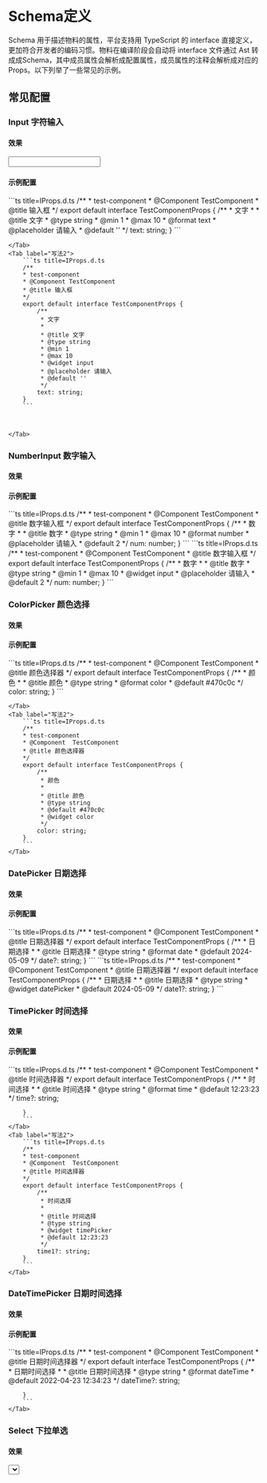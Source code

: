 # Schema定义

Schema 用于描述物料的属性，平台支持用 TypeScript 的 interface 直接定义，更加符合开发者的编码习惯。物料在编译阶段会自动将 interface 文件通过 Ast 转成成Schema，其中成员属性会解析成配置属性，成员属性的注释会解析成对应的 Props。以下列举了一些常见的示例。

## 常见配置

### Input 字符输入

#### 效果



<Input />

#### 示例配置


<Tabs>
    <Tab label="写法1">
    ```ts title=IProps.d.ts
    /**
    * test-component
    * @Component TestComponent
    * @title 输入框
    */
    export default interface TestComponentProps {
        /**
         * 文字
         *
         * @title 文字
         * @type string
         * @min 1
         * @max 10
         * @format text
         * @placeholder 请输入
         * @default ''
         */
        text: string;
    }
        ```



    </Tab>
    <Tab label="写法2">
        ```ts title=IProps.d.ts
        /**
        * test-component
        * @Component TestComponent
        * @title 输入框
        */
        export default interface TestComponentProps {
            /**
             * 文字
             *
             * @title 文字
             * @type string
             * @min 1
             * @max 10
             * @widget input
             * @placeholder 请输入
             * @default ''
             */
            text: string;
        }
        ```



    </Tab>
</Tabs>


### NumberInput 数字输入

#### 效果


<InputNumber />

#### 示例配置

<Tabs>
    <Tab label="写法1">
        ```ts title=IProps.d.ts
        /**
        * test-component
        * @Component TestComponent
        * @title 数字输入框
        */
        export default interface TestComponentProps {
            /**
             * 数字
             *
             * @title 数字
             * @type string
             * @min 1
             * @max 10
             * @format number
             * @placeholder 请输入
             * @default 2
             */
            num: number;
        }
        ```
    </Tab>
    <Tab label="写法2">
        ```ts title=IProps.d.ts
        /**
        * test-component
        * @Component TestComponent
        * @title 数字输入框
        */
        export default interface TestComponentProps {
            /**
             * 数字
             *
             * @title 数字
             * @type string
             * @min 1
             * @max 10
             * @widget input
             * @placeholder 请输入
             * @default 2
             */
            num: number;
        }
        ```
    </Tab>
</Tabs>

### ColorPicker 颜色选择

#### 效果


<ColorPicker />

#### 示例配置

<Tabs>
    <Tab label="写法1">
        ```ts title=IProps.d.ts
        /**
        * test-component
        * @Component  TestComponent
        * @title 颜色选择器
        */
        export default interface TestComponentProps {
            /**
             * 颜色
             *
             * @title 颜色
             * @type string
             * @format color
             * @default #470c0c
             */
            color: string;
        }
        ```



    </Tab>
    <Tab label="写法2">
        ```ts title=IProps.d.ts
        /**
        * test-component
        * @Component  TestComponent
        * @title 颜色选择器
        */
        export default interface TestComponentProps {
            /**
             * 颜色
             *
             * @title 颜色
             * @type string
             * @default #470c0c
             * @widget color
             */
            color: string;
        }
        ```
    </Tab>
</Tabs>

### DatePicker 日期选择

#### 效果


<DatePicker />

#### 示例配置

<Tabs>
    <Tab label="写法1">
        ```ts title=IProps.d.ts
        /**
        * test-component
        * @Component  TestComponent
        * @title 日期选择器
        */
        export default interface TestComponentProps {
            /**
             * 日期选择
             *
             * @title 日期选择
             * @type string
             * @format date
             * @default 2024-05-09
             */
            date?: string;
        }
        ```
    </Tab>
    <Tab label="写法2">
        ```ts title=IProps.d.ts
        /**
        * test-component
        * @Component  TestComponent
        * @title 日期选择器
        */
        export default interface TestComponentProps {
            /**
             * 日期选择
             *
             * @title 日期选择
             * @type string
             * @widget datePicker
             * @default 2024-05-09
             */
            date1?: string;
        }
        ```
    </Tab>
</Tabs>

### TimePicker 时间选择

#### 效果


<TimePicker />

#### 示例配置

<Tabs>
    <Tab label="写法1">
        ```ts title=IProps.d.ts
        /**
        * test-component
        * @Component  TestComponent
        * @title 时间选择器
        */
        export default interface TestComponentProps {
            /**
             * 时间选择
             *
             * @title 时间选择
             * @type string
             * @format time
             * @default 12:23:23
             */
            time?: string;

        }
        ```
    </Tab>
    <Tab label="写法2">
        ```ts title=IProps.d.ts
        /**
        * test-component
        * @Component  TestComponent
        * @title 时间选择器
        */
        export default interface TestComponentProps {
            /**
             * 时间选择
             *
             * @title 时间选择
             * @type string
             * @widget timePicker
             * @default 12:23:23
             */
            time1?: string;
        }
        ```
    </Tab>
</Tabs>


### DateTimePicker 日期时间选择

#### 效果


<DateTimePicker />

#### 示例配置

<Tabs>
    <Tab label="写法1">
        ```ts title=IProps.d.ts
        /**
        * test-component
        * @Component  TestComponent
        * @title 日期时间选择器
        */
        export default interface TestComponentProps {
            /**
             * 日期时间选择
             *
             * @title 日期时间选择
             * @type string
             * @format dateTime
             * @default 2022-04-23 12:34:23
             */
            dateTime?: string;

        }
        ```
    </Tab>
</Tabs>





### Select 下拉单选

#### 效果


<Select />

#### 示例配置

<Tabs>
    <Tab label="写法1">
        ```ts title=IProps.d.ts
        enum TestSelectValue {
            test1 = '1',
            test2 = '2',
            test3 = '3',
        }
        /**
        * test-component
        * @Component  TestComponent
        * @title 下拉选择单选
        */
        export default interface TestComponentProps {
            /**
             * 下拉选择单选
             *
             * @title 下拉选择单选
             * @type string
             * @default '1'
             */
            selectVal: TestSelectValue;
        }
        ```



    </Tab>
</Tabs>

### Switch 开关

#### 效果


<SwitchCom />

#### 示例配置

<Tabs>
    <Tab label="写法1">
        ```ts title=IProps.d.ts
        /**
        * test-component
        * @Component TestComponent
        * @title 是否通过
        */
        export default interface TestComponentProps {
            /**
             * 是否通过
             *
             * @title 是否通过
             * @type boolean
             * @widget switch
             * @default true
             */
            boolValue?: boolean
        }
        ```
    </Tab>
</Tabs>

### CheckBox 复选框

#### 效果


<Boolean />

#### 示例配置

<Tabs>
    <Tab label="写法1">
        ```ts title=IProps.d.ts
        /**
        * test-component
        * @Component TestComponent
        * @title 是否通过
        */
        export default interface TestComponentProps {
            /**
             * 是否通过
             *
             * @title 是否通过
             * @type boolean
             * @default true
             */
            boolValue?: boolean
        }
        ```
    </Tab>
</Tabs>


### Object 对象

#### 效果


<ObjectCom />

#### 示例配置

<Tabs>
    <Tab label="写法1">
        ```ts title=IProps.d.ts
        /**
        * test-component
        * @Component TestComponent
        * @title 对象组件
        */
        export default interface TestComponentProps {
            /**
             * 对象配置
             *
             * @title 对象配置案例
             * @type object
             */
            objValue?: ObjectValue
        }

        interface ObjectValue {
            /**
             * 年龄
             *
             * @title 年龄
             * @min 0
             * @max 100
             * @type number
             */
            age: number;

            /**
             * 名称
             *
             * @title 图片格式
             * @type string
             * @format image
             */
            formatImage: string;
        }
        ```

    </Tab>
</Tabs>

### Object-Array 对象数组

#### 效果


<ObjectArray />

#### 示例配置

<Tabs>
    <Tab label="写法1">
        ```ts title=IProps.d.ts
        interface TestArr {
            /**
             * 名称
             *
             * @title 测试对象名称
             * @type string
             * @default 测试
             */
            name: string
        }


        /**
        * test-component
        * @Component TestComponent
        * @title 对象数组组件
        */
        export default interface TestComponentProps {
            /**
             * 测试集合
             *
             * @title 测试集合
             * @type array
             * @default []
             */
            testArr?: TestArr[]
        }
        ```

    </Tab>
</Tabs>


## 配置选项

### 常用注解选项

#### type

* 描述：表单字段的类型
* 类型：```string | number | boolean | array | range | html | block```

#### title

* 描述：表单字段的标签
* 类型：```string```

#### placeholder

* 描述：输入内容提示
* 类型：```string | [string, string]```

#### description

* 描述：副标题描述
* 类型：```string```

#### min

* 描述：string 类型为字符串最小长度；number 类型时为最小值；array 类型时为数组最小长度
* 类型：number

#### max

*  描述：string 类型为字符串最大长度；number 类型时为最大值；array 类型时为数组最大长度
*  类型：number

#### format

*  描述：在已设置的 type 下，如何处理这个 type
*  类型：'image' | 'textarea' | 'color' | 'email' | 'url' | 'dateTime' | 'date' | 'time' | 'upload'

:::tip

会根据 type 和 format 自动选择适合的 widget。但更推荐显式的指定 widget，而不是自动选择。

:::

### 其他注解选项

#### tooltip

* 描述：气泡提示
* 类型：```string```

#### descWidget

* 描述：自定义副标题提示组件
* 类型：```string```

#### required

* 描述：是否必填
* 类型：```boolean```

#### props

*  描述：其他属性，object 属性转换成 string
*  类型：string





